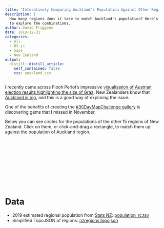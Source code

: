 ```yaml
---
title: "Interatively Comparing Auckland's Population Against Other Regions"
description: |
  How many regions does it take to match Auckland's population? Here's an interactive
  to explore the combinations.
author: David Friggens
date: 2019-12-31
categories:
  - all
  - D3.js
  - maps
  - New Zealand
output:
  distill::distill_article:
    self_contained: false
    css: auckland.css
---
```


I recently came across Flooh Perlot's impressive
[visualisation of Austrian election results highlighting the size of Graz](https://drawingdata.net/graz2019/index_en.html).
New Zealanders know that [Auckland is big](../2019-08-auckland/), and this is a
good way of exploring the issue.

<aside>
One of the benefits of creating the
[#30DayMapChallenge gallery](https://david.frigge.nz/30DayMapChallenge/)
is discovering gems that I missed in November.
</aside>

Below you can see circles for the populations of the other 15 regions of New Zealand.
Click on them, or click-and-drag a rectangle, to match them up against the
population of Auckland region.

<script src="lib/d3_592.min.js" charset="utf-8"></script>
<script src="lib/topojson_302.js"></script>

<div class="l-body">
<div class="outer">
<svg class="svg"></svg>
</div>
</div>

<script>
var nz = d3.formatLocale({"decimal":".", "thousands":",","grouping":[3],"currency":["$", ""]});

var svg = d3.select(".outer").select(".svg");

var defs = svg.append("defs");

var glow = defs.append("filter")
	.attr("id", "glow_light")
	.attr("in", "SourceGraphic")
	.attr("filterUnits", "userSpaceOnUse");

glow.append("feGaussianBlur")
	.attr("stdDeviation", 2)
	.attr("result", "cb_light");
	
glow.append("feFlood")
	.attr("flood-color", "#000000")
	.attr("result", "color");
	
glow.append("feComposite")
	.attr("in", "color")
	.attr("in2", "cb_light")
	.attr("operator", "in")
	.attr("result", "sombra");
	
var fe = glow.append("feMerge");
fe.append("feMergeNode");
	
fe.append("feMergeNode")
	.attr("in", "SourceGraphic");


Promise.all([d3.json("data/nzregions.topojson"), d3.tsv("data/population_rc.tsv")]).then(function(data) {

	function resize() {
		qt.removeAll(qt);
		var id = "population";
		
		var width = d3.select(".outer").node().offsetWidth;
		var height = d3.select(".outer").node().offsetHeight;
		qt.extent([[0, 0], [width, height]]);
		brush.extent([[0, 0], [width, height]]);
		brush_overlay.call(brush.move, null);
		brush_overlay.call(brush);
		
		calc_map(width, height - 50);
		
		regions.attr("d", path);
		
		var top = projection([leftx, uppery]);
		var bottom = projection([rightx, lowery]);
		var r = (bottom[1] - top[1]) / 2;
		var center = [bottom[0] - (bottom[0] - top[0]) / 2, bottom[1] - r];
		rscale.range([0, r]);
		
		svg.select(".auckland")
			.attr("cx", center[0])
			.attr("cy", center[1])
			.attr("r", r);
			
		dots.attr("transform", function(d) { 
				d.clicked = false;
				d.brushed = false;
				var c = projection(d.center);
				d.x = c[0];
				d.y = c[1];
				return "translate(" + d.x + ", " + d.y + ")";
			})
			.attr("r", function(d) { return rscale(d.properties.data[id]); });
			
		sim.nodes(og.filter(function(d) { return d.clicked; }))
			.force("x", d3.forceX().x(center[0]))
			.force("y", d3.forceY().y(center[1]))
			.force("collide", d3.forceCollide().radius(function(d) { return rscale(d.properties.data[id]); }))
			.alpha(0.5).restart();
		
		qt.x(function(d) { return d.x; })
			.y(function(d) { return d.y; })
			.addAll(og);
			
		counter.attr("x", center[0])
			.attr("y", height)
			.text("0 residents (Auckland: " + nz.format(",.0f")(data[1][0].population) + ")");
			
		counter2.attr("x", center[0])
			.attr("y", height)
			.text("0 regions");
			
		label.attr("x", center[0])
			.attr("y", center[1]);
	}

	function change() {
		var id = "population";
		rscale.domain([0, data[1][0][id]]);
		dots.transition("resi").duration(500).attr("r", function(d) { return rscale(d.properties.data[id]); })
		clicked();
	}

	function clicked() {
		var id = "population";
		var filtered = og.filter(function(d) { return d.clicked; });
		var remain = dots.filter(function(d) { return !d.clicked; });
		remain.transition()
			.duration(500)
			.attr("transform", function(d) { 
				var c = projection(d.center);
				d.x = c[0];
				d.y = c[1];
				return "translate(" + d.x + "," + d.y + ")"; 
			});
		
		sim.nodes(filtered)
			.force("collide", d3.forceCollide().radius(function(d) { return rscale(d.properties.data[id]); }))
			.alpha(0.8)
			.restart();
			
		tool.style("display", null);
		toolbg.style("display", null);
		
		var num = d3.sum(filtered, function(d) { return +d.properties.data[id]; });

		counter.text(nz.format(",.0f")(num) + " " + "residents" + " (Auckland: " + nz.format(",.0f")(data[1][0][id]) + ")")
			.classed("outmaxed", function(d) { return num > +data[1][0][id] ? true : false; });
		counter2.text(nz.format(",.0f")(filtered.length) + " regions");
		
		svg.select(".auckland").classed("outmaxed", function(d) { return num > +data[1][0][id] ? true : false; });
	}

	function point() {
		qt.removeAll(og);
		qt.x(function(d) { return d.x; })
			.y(function(d) { return d.y; })
			.addAll(og);
			
		var xy = d3.mouse(this);
		var find = qt.find(xy[0], xy[1], 20);
		if (find) {
			if (find.clicked) {
				find.clicked = false;
				
			} else {
				find.clicked = true;
			}
			clicked();
		}
	}

	function checkarea() {
		var area = d3.select(".selection");

		if (area.style("display") != "none") {
			var hitbox = area.node().getBBox();
			dots.each(function(d) {
				if (d.x >= hitbox.x && d.x <= (hitbox.x + hitbox.width) && d.y >= hitbox.y && d.y <= (hitbox.y + hitbox.height)) {
					if (!d.brushed) {
						if (d.clicked) {
							d.clicked = false;
						} else {
							d.clicked = true;
						}
						d.brushed = true;
					}
				}
			});
			
			clicked();
		}
	}

	function unbrush() {
		dots.each(function(d, i) {
			d.brushed = false;
		});
	}

	function calc_map(w, h) {
		var sca = .95 / Math.max((b[1][0] - b[0][0]) / w, (b[1][1] - b[0][1]) / h);
		projection.scale(sca);
		projection.translate([w / 2, h / 2]);
	}


	var rscale = d3.scaleSqrt().domain([0, d3.max(data[1], function(d) { return +d.population; })]);
	var projection = d3.geoMercator().scale(1);
	projection.scale(1).translate([0, 0]);
	var map = topojson.feature(data[0], data[0].objects.nzregions);
	var path = d3.geoPath().projection(projection);
	var b = path.bounds(map);
	var box = d3.geoBounds(map);

	var og = map.features.filter(function(d) { return d.properties.code != "02"; });  // Auckland
	var uppery = d3.geoBounds(og.filter(function(d) { return d.properties.code == "01"; })[0])[0][1]; // Waikato
	var lowery = d3.geoBounds(og.filter(function(d) { return d.properties.code == "03"; })[0])[0][1]; // Hawkes Bay
	var leftx = d3.geoBounds(og.filter(function(d) { return d.properties.code == "12"; })[0])[1][0];  // West Coast
	var rightx = d3.geoBounds(og.filter(function(d) { return d.properties.code == "13"; })[0])[0][0]; // Canterbury

	projection.center([(box[0][0] + box[1][0])/2, (box[0][1] + box[1][1])/2]);

	og.forEach(function(region, i) {
		region.properties.data = data[1].filter(function(d) { return d.code == region.properties.code; })[0];
		region.center = d3.geoCentroid(region);
		region.clicked = false;
		region.brushed = false;
	});

	var sim = d3.forceSimulation()
		.nodes(og)
		.on("tick", function() {
			dots.attr("transform", function(d) { return "translate(" + d.x + "," + d.y + ")"; });
		})
		.stop();

	var qt = d3.quadtree();
	var brush = d3.brush();
	brush.on("brush", checkarea);
	brush.on("end", unbrush);

	var regions = svg.selectAll(".gems")
		.data(og)
		.enter()
		.append("path")
		.attr("class", "gems");

	svg.append("circle")
		.attr("class", "auckland")
		.style("filter", "url(#glow_light)");

	var dots = svg.selectAll(".dots")
		.data(og)
		.enter()
		.append("circle")
		.attr("class", function(d) { return "dots " + d.properties.code; });

	var toolbg = svg.append("text")
		.attr("class", "tool bg");
		
	var tool = svg.append("text")
		.attr("class", "tool");

	svg.on("mousemove", function() {
		var xy = d3.mouse(this);
		var find = qt.find(xy[0], xy[1], 20);
		if (find) {
			var id = "population";
			var c = projection(find.center);
			toolbg.attr("x", find.x)
				.attr("y", find.y - rscale(find.properties.data[id]))
				.style("display", "block")
				.text(find.properties.data.name);
				
			tool.attr("x", find.x)
				.attr("y", find.y - rscale(find.properties.data[id]))
				.style("display", "block")
				.text(find.properties.data.name);
		} else {
			tool.style("display", "none");
			toolbg.style("display", "none");
		}
	})

	var counter = svg.append("text")
		.attr("class", "counter")
		.attr("dy", "-0.2em")
		.text("0 residents (Auckland: " + nz.format(",.0f")(data[1][0].population) + ")");
		
	var counter2 = svg.append("text")
		.attr("class", "counter2")
		.attr("dy", "-1.4em")
		.text("0 regions");

	var label = svg.append("text")
		.attr("class", "label")
		.attr("dy", "0.35em")
		.text("Auckland");
	
	label.lower();

	var brush_overlay = svg.append("g")
		.attr("class", "brush")
		.call(brush);
	
	svg.select(".overlay").on("click", point);
		
	resize();
	window.onresize = resize;

});
</script>


# Data {.appendix}

* 2019 estimated regional population from [Stats NZ](http://nzdotstats.stats.govt.nz): [population_rc.tsv](data/population_rc.tsv)
* Simplified TopoJSON of regions: [nzregions.topojson](data/nzregions.topojson)

